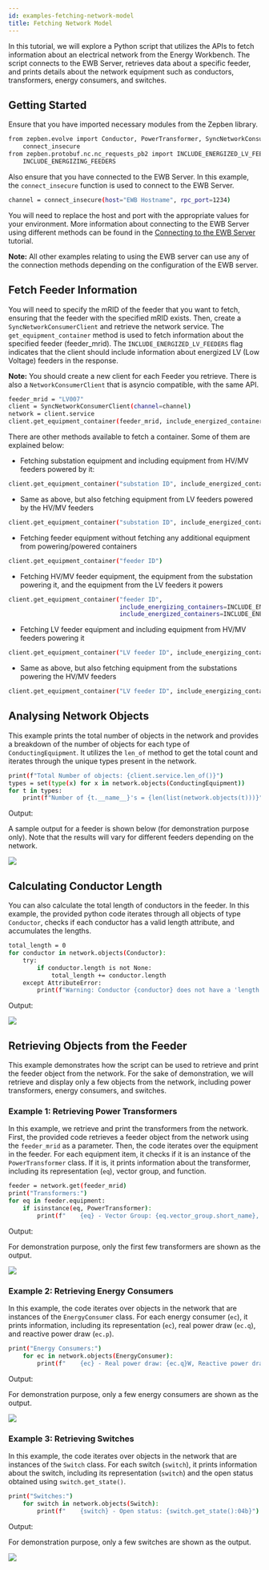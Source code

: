 ```yaml
---
id: examples-fetching-network-model
title: Fetching Network Model
---
```



In this tutorial, we will explore a Python script that utilizes the APIs to fetch information about an electrical network from the Energy Workbench.
The script connects to the EWB Server, retrieves data about a specific feeder, and prints details about the network equipment such as conductors, transformers, energy consumers, and switches.

## Getting Started

Ensure that you have imported necessary modules from the Zepben library.

```bash
from zepben.evolve import Conductor, PowerTransformer, SyncNetworkConsumerClient, ConductingEquipment, EnergyConsumer, Switch, \
    connect_insecure
from zepben.protobuf.nc.nc_requests_pb2 import INCLUDE_ENERGIZED_LV_FEEDERS, INCLUDE_ENERGIZED_FEEDERS, INCLUDE_ENERGIZING_SUBSTATIONS, \
    INCLUDE_ENERGIZING_FEEDERS
```
Also ensure that you have connected to the EWB Server. In this example, the `connect_insecure` function is used to connect to the EWB Server.

```bash
channel = connect_insecure(host="EWB Hostname", rpc_port=1234)
```
You will need to replace the host and port with the appropriate values for your environment.
More information about connecting to the EWB Server using different methods can be found in the [Connecting to the EWB Server](connecting-to-ewb.mdx) tutorial.

**Note:** All other examples relating to using the EWB server can use any of the connection methods depending on the configuration of the EWB server.


## Fetch Feeder Information

You will need to specify the mRID of the feeder that you want to fetch, ensuring that the feeder with the specified mRID exists.
Then, create a `SyncNetworkConsumerClient` and retrieve the network service.
The `get_equipment_container` method is used to fetch information about the specified feeder (feeder_mrid).
The `INCLUDE_ENERGIZED_LV_FEEDERS` flag indicates that the client should include information about energized LV (Low Voltage) feeders in the response.

**Note:** You should create a new client for each Feeder you retrieve. There is also a `NetworkConsumerClient` that is asyncio compatible, with the same API.

```bash
feeder_mrid = "LV007"
client = SyncNetworkConsumerClient(channel=channel)
network = client.service
client.get_equipment_container(feeder_mrid, include_energized_containers=INCLUDE_ENERGIZED_LV_FEEDERS).throw_on_error()
```

There are other methods available to fetch a container. Some of them are explained below:

- Fetching substation equipment and including equipment from HV/MV feeders powered by it:

```bash
client.get_equipment_container("substation ID", include_energized_containers=INCLUDE_ENERGIZED_FEEDERS)
```

- Same as above, but also fetching equipment from LV feeders powered by the HV/MV feeders

```bash
client.get_equipment_container("substation ID", include_energized_containers=INCLUDE_ENERGIZED_LV_FEEDERS)
```

- Fetching feeder equipment without fetching any additional equipment from powering/powered containers

```bash
client.get_equipment_container("feeder ID")
```

- Fetching HV/MV feeder equipment, the equipment from the substation powering it, and the equipment from the LV feeders it powers

```bash
client.get_equipment_container("feeder ID",
                               include_energizing_containers=INCLUDE_ENERGIZING_SUBSTATIONS,
                               include_energized_containers=INCLUDE_ENERGIZED_LV_FEEDERS)
```

- Fetching LV feeder equipment and including equipment from HV/MV feeders powering it

```bash
client.get_equipment_container("LV feeder ID", include_energizing_containers=INCLUDE_ENERGIZING_FEEDERS)
```

- Same as above, but also fetching equipment from the substations powering the HV/MV feeders

```bash
client.get_equipment_container("LV feeder ID", include_energizing_containers=INCLUDE_ENERGIZING_SUBSTATIONS)
```

## Analysing Network Objects

This example prints the total number of objects in the network and provides a breakdown of the number of objects for each type of `ConductingEquipment`.
It utilizes the `len_of` method to get the total count and iterates through the unique types present in the network.

```bash
print(f"Total Number of objects: {client.service.len_of()}")
types = set(type(x) for x in network.objects(ConductingEquipment))
for t in types:
    print(f"Number of {t.__name__}'s = {len(list(network.objects(t)))}")
```

Output:

A sample output for a feeder is shown below (for demonstration purpose only). Note that the results will vary for different feeders depending on the network.

![](./assets/fetching_network_ex1.png)

## Calculating Conductor Length

You can also calculate the total length of conductors in the feeder.
In this example, the provided python code iterates through all objects of type `Conductor`, checks if each conductor has a valid length attribute, and accumulates the lengths.

```bash
total_length = 0
for conductor in network.objects(Conductor):
    try:
        if conductor.length is not None:
            total_length += conductor.length
    except AttributeError:
        print(f"Warning: Conductor {conductor} does not have a 'length' attribute.")
```

Output:

![](./assets/fetching_network_ex2.png)

## Retrieving Objects from the Feeder

This example demonstrates how the script can be used to retrieve and print the feeder object from the network. For the sake of demonstration, we will retrieve and display only a few objects from the network, including power transformers, energy consumers, and switches.

### Example 1: Retrieving Power Transformers

In this example, we retrieve and print the transformers from the network.
First, the provided code retrieves a feeder object from the network using the `feeder_mrid` as a parameter.
Then, the code iterates over the equipment in the feeder. For each equipment item, it checks if it is an instance of the `PowerTransformer` class. If it is, it prints information about the transformer, including its representation (`eq`), vector group, and function.

```bash
feeder = network.get(feeder_mrid)
print("Transformers:")
for eq in feeder.equipment:
    if isinstance(eq, PowerTransformer):
        print(f"    {eq} - Vector Group: {eq.vector_group.short_name}, Function: {eq.function.short_name}")
```

Output:

For demonstration purpose, only the first few transformers are shown as the output.

![](./assets/fetching_network_ex3.png)

### Example 2: Retrieving Energy Consumers

In this example, the code iterates over objects in the network that are instances of the `EnergyConsumer` class. For each energy consumer (`ec`), it prints information, including its representation (`ec`), real power draw (`ec.q`), and reactive power draw (`ec.p`).

```bash
print("Energy Consumers:")
    for ec in network.objects(EnergyConsumer):
        print(f"    {ec} - Real power draw: {ec.q}W, Reactive power draw: {ec.p}VAr")
```

Output:

For demonstration purpose, only a few energy consumers are shown as the output.

![](./assets/fetching_network_ex4.png)

### Example 3: Retrieving Switches

In this example, the code iterates over objects in the network that are instances of the `Switch` class. For each switch (`switch`), it prints information about the switch, including its representation (`switch`) and the open status obtained using `switch.get_state()`.

```bash
print("Switches:")
    for switch in network.objects(Switch):
        print(f"    {switch} - Open status: {switch.get_state():04b}")
```

Output:

For demonstration purpose, only a few switches are shown as the output.

![](./assets/fetching_network_ex5.png)